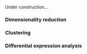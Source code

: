 
[//]: # (Standard downstream analysis of metacells using R (Seurat))

Under construction...

### Dimensionality reduction 

### Clustering 

### Differential expression analysis 

